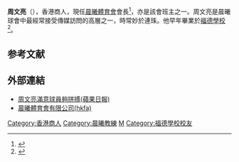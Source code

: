 '''周文亮'''（{{lang-en|Raymond Chow Man Leung}}），香港商人，現任[[晨曦體育會|晨曦體育會]]會長<ref>{{Cite web |url=http://www.sunhei.hk/news/679-2013-08-11-17-10-36 |title=周文亮率領晨曦大軍拜車公，祈求新季事事順利。 |accessdate=2015-04-03 |archive-date=2015-04-13 |archive-url=https://web.archive.org/web/20150413043653/http://www.sunhei.hk/news/679-2013-08-11-17-10-36 |dead-url=yes }}</ref>，亦是該會班主之一。周文亮是晨曦球會中最經常接受傳媒訪問的高層之一，時常妙於連珠。他早年畢業於[[福德學校|福德學校]]<ref name="學校概覽">{{Cite web |url=http://www.bfordms.edu.hk/files/201415_BOOKLET%20final.pdf |title=福德學校《學校概覽》第9頁，2014年/2015年 |access-date=2018-04-09 |archive-url=https://web.archive.org/web/20180409172113/http://www.bfordms.edu.hk/files/201415_BOOKLET%20final.pdf |archive-date=2018-04-09 |dead-url=yes }}</ref>。

==参考文献==
{{reflist}}

==外部連結==
*[http://hk.apple.nextmedia.com/sports/art/20051013/5305689 周文亮滿意球員夠拼搏(蘋果日報)]{{Wayback|url=http://hk.apple.nextmedia.com/sports/art/20051013/5305689 |date=20150407204807 }}
*[https://www.hkfa.com/club/6/detail/ 晨曦體育會有限公司(hkfa)]{{Wayback|url=https://www.hkfa.com/club/6/detail/ |date=20200928130922 }}

{{hk-bio-stub}}

[[Category:香港商人|Category:香港商人]]
[[Category:晨曦教練|Category:晨曦教練]]
[[Category:周姓|M]]
[[Category:福德學校校友|Category:福德學校校友]]